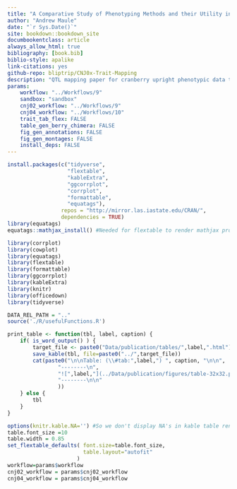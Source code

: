 ```yaml
--- 
title: "A Comparative Study of Phenotyping Methods and their Utility in Mapping Quantitative Trait Loci for the Advancement of _Vaccinium macrocarpon Ait._ Breeding Germplasm"
author: "Andrew Maule"
date: "`r Sys.Date()`"
site: bookdown::bookdown_site
documbookentclass: article
always_allow_html: true
bibliography: [book.bib] 
biblio-style: apalike
link-citations: yes
github-repo: bliptrip/CNJ0x-Trait-Mapping
description: "QTL mapping paper for cranberry upright phenotypic data taken from 2011-2014.  Uprights came from Rutgers University P.E. Marucci Center in Chatsworth, NJ, USA"
params:
    workflow: "../Workflows/9"
    sandbox: "sandbox"
    cnj02_workflow: "../Workflows/9"
    cnj04_workflow: "../Workflows/10"
    trait_tab_flex: FALSE
    table_gen_berry_chimera: FALSE
    fig_gen_annotations: FALSE
    fig_gen_montages: FALSE
    install_deps: FALSE
---
```


```r
install.packages(c("tidyverse",
                   "flextable",
                   "kableExtra",
                   "ggcorrplot",
                   "corrplot",
                   "formattable",
                   "equatags"), 
                 repos = "http://mirror.las.iastate.edu/CRAN/", 
                 dependencies = TRUE)
library(equatags)
equatags::mathjax_install() #Needed for flextable to render mathjax properly
```

```r
library(corrplot)
library(cowplot)
library(equatags)
library(flextable)
library(formattable)
library(ggcorrplot)
library(kableExtra)
library(knitr)
library(officedown)
library(tidyverse)

DATA_REL_PATH = ".."
source('./R/usefulFunctions.R')

print_table <- function(tbl, label, caption) {
    if( is_word_output() ) {
        target_file <- paste0("Data/publication/tables/",label,".html")
        save_kable(tbl, file=paste0("../",target_file))
        cat(paste0("\n\nTable: (\\#tab:",label,") ", caption, "\n\n",
                "--------\n",
                "![",label,"](../Data/publication/figures/table-32x32.png) [Table Link](",target_file,")\n",
                "--------\n\n"
                ))
    } else {
        tbl
    }
}

```

```r
options(knitr.kable.NA='') #So we don't display NA's in kable table renderings.
table.font_size =10
table.width = 0.85
set_flextable_defaults( font.size=table.font_size,
                        table.layout="autofit"
                      )
workflow=params$workflow
cnj02_workflow = params$cnj02_workflow
cnj04_workflow = params$cnj04_workflow
```

<script>
$(document).ready(function(){
    $('[data-toggle="popover"]').popover({html:true});   
});
</script>
